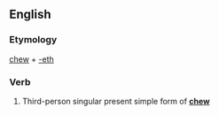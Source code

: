 ==English==

===Etymology===
[[chew]] + [[-eth]]

===Verb===
{{infl|en|verb form}}

# {{archaic}} Third-person singular present simple form of '''[[chew]]'''